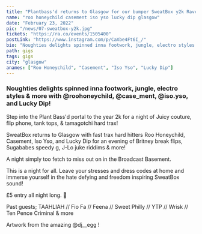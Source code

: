 ---
title: "Plantbass'd returns to Glasgow for our bumper SweatBox y2k Rave"
name: "roo honeychild casement iso yso lucky dip glasgow"
date: "February 23, 2022"
pic: "/news/07-sweatbox-y2k.jpg"
tickets: "https://ra.co/events/1505400"
postLink: "https://www.instagram.com/p/CaXbe4Ft6I_/"
bio: "Noughties delights spinned inna footwork, jungle, electro styles & more with @roohoneychild, @case_ment, @iso.yso, and Lucky Dip!"
path: gigs
tags: gigs
city: "glasgow"
anames: ["Roo Honeychild", "Casement", "Iso Yso", "Lucky Dip"]
---

### Noughties delights spinned inna footwork, jungle, electro styles & more with @roohoneychild, @case_ment, @iso.yso, and Lucky Dip!

Step into the Plant Bass'd portal to the year 2k for a night of Juicy couture, flip phone, tank tops, & tamagotchi hard trax!

SweatBox returns to Glasgow with fast trax hard hitters Roo Honeychild, Casement, Iso Yso, and Lucky Dip for an evening of Britney break flips, Sugababes speedy g, J-Lo juke riddims & more!

A night simply too fetch to miss out on in the Broadcast Basement.

This is a night for all. Leave your stresses and dress codes at home and immerse yourself in the hate defying and freedom inspiring SweatBox sound!

£5 entry all night long. <HoverLink url="ra.co/events/1505400" external /> 🌱

Past guests;
TAAHLIAH // Fio Fa // Feena // Sweet Philly // YTP // Wrisk // Ten Pence Criminal & more

Artwork from the amazing @dj\_\_egg !
